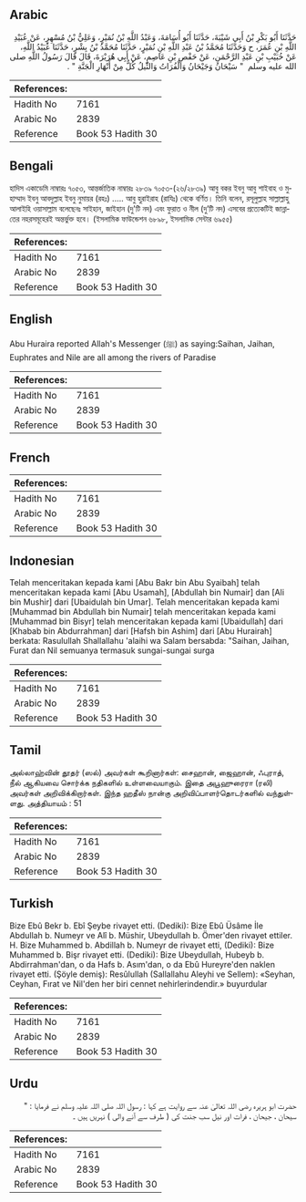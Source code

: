 ## Arabic


<div dir="rtl" lang="ar" style={{fontSize:'larger',backgroundColor:'#f8f9fa',padding:20}}>
حَدَّثَنَا أَبُو بَكْرِ بْنُ أَبِي شَيْبَةَ، حَدَّثَنَا أَبُو أُسَامَةَ، وَعَبْدُ اللَّهِ بْنُ نُمَيْرٍ، وَعَلِيُّ بْنُ مُسْهِرٍ، عَنْ عُبَيْدِ اللَّهِ بْنِ عُمَرَ، ح وَحَدَّثَنَا مُحَمَّدُ بْنُ عَبْدِ اللَّهِ بْنِ نُمَيْرٍ، حَدَّثَنَا مُحَمَّدُ بْنُ بِشْرٍ، حَدَّثَنَا عُبَيْدُ اللَّهِ، عَنْ خُبَيْبِ بْنِ عَبْدِ الرَّحْمَنِ، عَنْ حَفْصِ بْنِ عَاصِمٍ، عَنْ أَبِي هُرَيْرَةَ، قَالَ قَالَ رَسُولُ اللَّهِ صلى الله عليه وسلم ‏ "‏ سَيْحَانُ وَجَيْحَانُ وَالْفُرَاتُ وَالنِّيلُ كُلٌّ مِنْ أَنْهَارِ الْجَنَّةِ ‏"‏ ‏.‏
</div>
<div style={{backgroundColor:'#f8f9fa',padding:20, marginBottom: 10}}><table> <thead> <tr> <th>References:</th> <th></th> </tr> </thead> <tbody><tr><td>Hadith No</td><td>7161</td></tr><tr><td>Arabic No</td><td>2839</td></tr><tr><td>Reference</td><td>Book 53 Hadith 30</td></tr></tbody></table></div>

## Bengali


<div dir="ltr" lang="bn" style={{fontSize:'larger',backgroundColor:'#f8f9fa',padding:20}}>
হাদিস একাডেমি নাম্বারঃ ৭০৫৩, আন্তর্জাতিক নাম্বারঃ ২৮৩৯ ৭০৫৩-(২৬/২৮৩৯) আবু বকর ইবনু আবু শাইবাহ ও মুহাম্মাদ ইবনু আবদুল্লাহ ইবনু নুমায়র (রহঃ) ..... আবু হুরাইরাহ (রাযিঃ) থেকে বর্ণিত। তিনি বলেন, রসূলুল্লাহ সাল্লাল্লাহু আলাইহি ওয়াসাল্লাম বলেছেনঃ সাইহান, জাইহান (দু'টি নদ) এবং ফুরাত ও নীল (দু’টি নদ) এসবের প্রত্যেকটিই জান্নাতের নহরসমূহেরই অন্তর্ভুক্ত হবে। (ইসলামিক ফাউন্ডেশন ৬৮৯৮, ইসলামিক সেন্টার ৬৯৫৫)
</div>
<div style={{backgroundColor:'#f8f9fa',padding:20, marginBottom: 10}}><table> <thead> <tr> <th>References:</th> <th></th> </tr> </thead> <tbody><tr><td>Hadith No</td><td>7161</td></tr><tr><td>Arabic No</td><td>2839</td></tr><tr><td>Reference</td><td>Book 53 Hadith 30</td></tr></tbody></table></div>

## English


<div dir="ltr" lang="en" style={{fontSize:'larger',backgroundColor:'#f8f9fa',padding:20}}>
Abu Huraira reported Allah's Messenger (ﷺ) as saying:Saihan, Jaihan, Euphrates and Nile are all among the rivers of Paradise
</div>
<div style={{backgroundColor:'#f8f9fa',padding:20, marginBottom: 10}}><table> <thead> <tr> <th>References:</th> <th></th> </tr> </thead> <tbody><tr><td>Hadith No</td><td>7161</td></tr><tr><td>Arabic No</td><td>2839</td></tr><tr><td>Reference</td><td>Book 53 Hadith 30</td></tr></tbody></table></div>

## French


<div dir="ltr" lang="fr" style={{fontSize:'larger',backgroundColor:'#f8f9fa',padding:20}}>

</div>
<div style={{backgroundColor:'#f8f9fa',padding:20, marginBottom: 10}}><table> <thead> <tr> <th>References:</th> <th></th> </tr> </thead> <tbody><tr><td>Hadith No</td><td>7161</td></tr><tr><td>Arabic No</td><td>2839</td></tr><tr><td>Reference</td><td>Book 53 Hadith 30</td></tr></tbody></table></div>

## Indonesian


<div dir="ltr" lang="id" style={{fontSize:'larger',backgroundColor:'#f8f9fa',padding:20}}>
Telah menceritakan kepada kami [Abu Bakr bin Abu Syaibah] telah menceritakan kepada kami [Abu Usamah], [Abdullah bin Numair] dan [Ali bin Mushir] dari [Ubaidulah bin Umar]. Telah menceritakan kepada kami [Muhammad bin Abdullah bin Numair] telah menceritakan kepada kami [Muhammad bin Bisyr] telah menceritakan kepada kami [Ubaidullah] dari [Khabab bin Abdurrahman] dari [Hafsh bin Ashim] dari [Abu Hurairah] berkata: Rasulullah Shallallahu 'alaihi wa Salam bersabda: "Saihan, Jaihan, Furat dan Nil semuanya termasuk sungai-sungai surga
</div>
<div style={{backgroundColor:'#f8f9fa',padding:20, marginBottom: 10}}><table> <thead> <tr> <th>References:</th> <th></th> </tr> </thead> <tbody><tr><td>Hadith No</td><td>7161</td></tr><tr><td>Arabic No</td><td>2839</td></tr><tr><td>Reference</td><td>Book 53 Hadith 30</td></tr></tbody></table></div>

## Tamil


<div dir="ltr" lang="ta" style={{fontSize:'larger',backgroundColor:'#f8f9fa',padding:20}}>
அல்லாஹ்வின் தூதர் (ஸல்) அவர்கள் கூறினார்கள்: சைஹான், ஜைஹான், ஃபுராத், நீல் ஆகியவை சொர்க்க நதிகளில் உள்ளவையாகும். இதை அபூஹுரைரா (ரலி) அவர்கள் அறிவிக்கிறார்கள். இந்த ஹதீஸ் நான்கு அறிவிப்பாளர்தொடர்களில் வந்துள்ளது. அத்தியாயம் : 51
</div>
<div style={{backgroundColor:'#f8f9fa',padding:20, marginBottom: 10}}><table> <thead> <tr> <th>References:</th> <th></th> </tr> </thead> <tbody><tr><td>Hadith No</td><td>7161</td></tr><tr><td>Arabic No</td><td>2839</td></tr><tr><td>Reference</td><td>Book 53 Hadith 30</td></tr></tbody></table></div>

## Turkish


<div dir="ltr" lang="tr" style={{fontSize:'larger',backgroundColor:'#f8f9fa',padding:20}}>
Bize Ebû Bekr b. Ebî Şeybe rivayet etti. (Dediki): Bize Ebû Üsâme İle Abdullah b. Numeyr ve Alî b. Müshir, Ubeydullah b. Ömer'­den rivayet ettiler. H. Bize Muhammed b. Abdillah b. Numeyr de rivayet etti, (Dediki): Bize Muhammed b. Bişr rivayet etti. (Dediki): Bize Ubeydullah, Hubeyb b. Abdirrahman'dan, o da Hafs b. Asım'dan, o da Ebû Hureyre'den naklen rivayet etti. (Şöyle demiş): Resûlullah (Sallallahu Aleyhi ve Sellem): «Seyhan, Ceyhan, Fırat ve Nil'den her biri cennet nehirlerindendir.» buyurdular
</div>
<div style={{backgroundColor:'#f8f9fa',padding:20, marginBottom: 10}}><table> <thead> <tr> <th>References:</th> <th></th> </tr> </thead> <tbody><tr><td>Hadith No</td><td>7161</td></tr><tr><td>Arabic No</td><td>2839</td></tr><tr><td>Reference</td><td>Book 53 Hadith 30</td></tr></tbody></table></div>

## Urdu


<div dir="rtl" lang="ur" style={{fontSize:'larger',backgroundColor:'#f8f9fa',padding:20}}>
حضرت ابو ہریرہ رضی اللہ تعالیٰ عنہ سے روایت ہے کہا : رسول اللہ صلی اللہ علیہ وسلم نے فرمایا : " سیحان ، جیحان ، فرات اور نیل سب جنت کی ( طرف سے آنے والی ) نہریں ہیں ۔
</div>
<div style={{backgroundColor:'#f8f9fa',padding:20, marginBottom: 10}}><table> <thead> <tr> <th>References:</th> <th></th> </tr> </thead> <tbody><tr><td>Hadith No</td><td>7161</td></tr><tr><td>Arabic No</td><td>2839</td></tr><tr><td>Reference</td><td>Book 53 Hadith 30</td></tr></tbody></table></div>